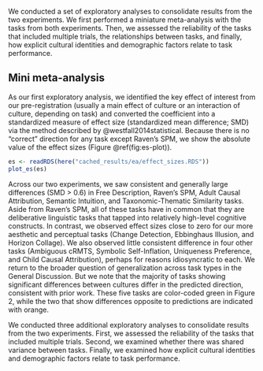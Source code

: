 
We conducted a set of exploratory analyses to consolidate results from the two experiments. We first performed a miniature meta-analysis with the tasks from both experiments. Then, we assessed the reliability of the tasks that included multiple trials, the relationships between tasks, and finally, how explicit cultural identities and demographic factors relate to task performance.

## Mini meta-analysis 

As our first exploratory analysis, we identified the key effect of interest from our pre-registration (usually a main effect of culture or an interaction of culture, depending on task) and converted the coefficient into a standardized measure of effect size (standardized mean difference; SMD) via the method described by @westfall2014statistical. Because there is no “correct” direction for any task except Raven’s SPM, we show the absolute value of the effect sizes (Figure \@ref(fig:es-plot)). 


```r

es <- readRDS(here("cached_results/ea/effect_sizes.RDS"))
plot_es(es)
```

Across our two experiments, we saw consistent and generally large differences (SMD > 0.6) in Free Description, Raven's SPM, Adult Causal Attribution, Semantic Intuition, and Taxonomic-Thematic Similarity tasks. Aside from Raven’s SPM, all of these tasks have in common that they are deliberative linguistic tasks that tapped into relatively high-level cognitive constructs. In contrast, we observed effect sizes close to zero for our more aesthetic and perceptual tasks (Change Detection, Ebbinghaus Illusion, and Horizon Collage). We also observed little consistent difference in four other tasks (Ambiguous cRMTS, Symbolic Self-Inflation, Uniqueness Preference, and Child Causal Attribution), perhaps for reasons idiosyncratic to each. We return to the broader question of generalization across task types in the General Discussion. But we note that the majority of tasks showing significant differences between cultures differ in the predicted direction, consistent with prior work. These five tasks are color-coded green in Figure 2, while the two that show differences opposite to predictions are indicated with orange.

We conducted three additional exploratory analyses to consolidate results from the two experiments. First, we assessed the reliability of the tasks that included multiple trials. Second, we examined whether there was shared variance between tasks. Finally, we examined how explicit cultural identities and demographic factors relate to task performance.

